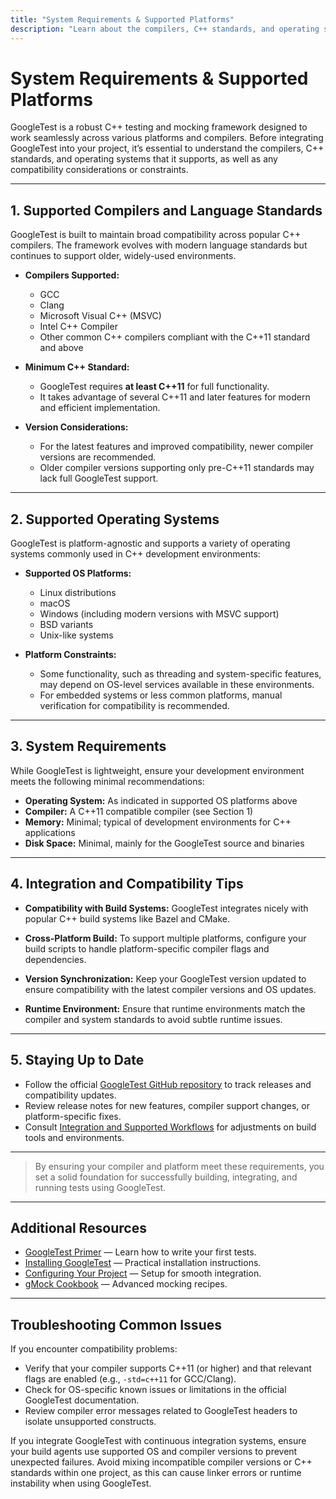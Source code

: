 ```yaml
---
title: "System Requirements & Supported Platforms"
description: "Learn about the compilers, C++ standards, and operating systems GoogleTest supports. Understand compatibility and constraints before beginning, and find resources for staying up to date with supported versions."
---
```


# System Requirements & Supported Platforms

GoogleTest is a robust C++ testing and mocking framework designed to work seamlessly across various platforms and compilers. Before integrating GoogleTest into your project, it’s essential to understand the compilers, C++ standards, and operating systems that it supports, as well as any compatibility considerations or constraints.

---

## 1. Supported Compilers and Language Standards

GoogleTest is built to maintain broad compatibility across popular C++ compilers. The framework evolves with modern language standards but continues to support older, widely-used environments.

- **Compilers Supported:**
  - GCC
  - Clang
  - Microsoft Visual C++ (MSVC)
  - Intel C++ Compiler
  - Other common C++ compilers compliant with the C++11 standard and above

- **Minimum C++ Standard:**
  - GoogleTest requires **at least C++11** for full functionality.
  - It takes advantage of several C++11 and later features for modern and efficient implementation.

- **Version Considerations:**
  - For the latest features and improved compatibility, newer compiler versions are recommended.
  - Older compiler versions supporting only pre-C++11 standards may lack full GoogleTest support.

---

## 2. Supported Operating Systems

GoogleTest is platform-agnostic and supports a variety of operating systems commonly used in C++ development environments:

- **Supported OS Platforms:**
  - Linux distributions
  - macOS
  - Windows (including modern versions with MSVC support)
  - BSD variants
  - Unix-like systems

- **Platform Constraints:**
  - Some functionality, such as threading and system-specific features, may depend on OS-level services available in these environments.
  - For embedded systems or less common platforms, manual verification for compatibility is recommended.

---

## 3. System Requirements

While GoogleTest is lightweight, ensure your development environment meets the following minimal recommendations:

- **Operating System:** As indicated in supported OS platforms above
- **Compiler:** A C++11 compatible compiler (see Section 1)
- **Memory:** Minimal; typical of development environments for C++ applications
- **Disk Space:** Minimal, mainly for the GoogleTest source and binaries

---

## 4. Integration and Compatibility Tips

- **Compatibility with Build Systems:**
  GoogleTest integrates nicely with popular C++ build systems like Bazel and CMake.

- **Cross-Platform Build:**
  To support multiple platforms, configure your build scripts to handle platform-specific compiler flags and dependencies.

- **Version Synchronization:**
  Keep your GoogleTest version updated to ensure compatibility with the latest compiler versions and OS updates.

- **Runtime Environment:**
  Ensure that runtime environments match the compiler and system standards to avoid subtle runtime issues.

---

## 5. Staying Up to Date

- Follow the official [GoogleTest GitHub repository](https://github.com/google/googletest) to track releases and compatibility updates.
- Review release notes for new features, compiler support changes, or platform-specific fixes.
- Consult [Integration and Supported Workflows](https://github.com/google/googletest/blob/main/docs/overview/arch-diagram-integration/integration-and-workflows.md) for adjustments on build tools and environments.

---

> By ensuring your compiler and platform meet these requirements, you set a solid foundation for successfully building, integrating, and running tests using GoogleTest.

---

## Additional Resources

- [GoogleTest Primer](primer.md) — Learn how to write your first tests.
- [Installing GoogleTest](getting-started/prerequisites-installation/installation-methods) — Practical installation instructions.
- [Configuring Your Project](getting-started/configuration-first-test/project-setup) — Setup for smooth integration.
- [gMock Cookbook](gmock_cook_book.md) — Advanced mocking recipes.

---

## Troubleshooting Common Issues

If you encounter compatibility problems:

- Verify that your compiler supports C++11 (or higher) and that relevant flags are enabled (e.g., `-std=c++11` for GCC/Clang).
- Check for OS-specific known issues or limitations in the official GoogleTest documentation.
- Review compiler error messages related to GoogleTest headers to isolate unsupported constructs.

<Tip>
If you integrate GoogleTest with continuous integration systems, ensure your build agents use supported OS and compiler versions to prevent unexpected failures.
</Tip>

<Warning>
Avoid mixing incompatible compiler versions or C++ standards within one project, as this can cause linker errors or runtime instability when using GoogleTest.
</Warning>